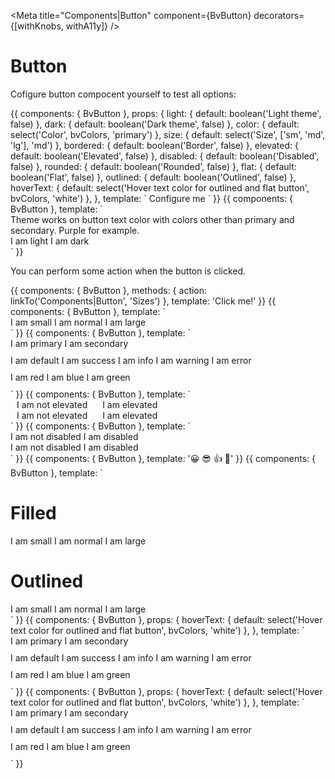 

<Meta title="Components|Button" component={BvButton} decorators={[withKnobs, withA11y]} />

# Button

<Props of={BvButton} />

Cofigure button compocent yourself to test all options:

<Preview>
  <Story name="Example">
    {{
      components: { BvButton },
      props: {
        light: {
          default: boolean('Light theme', false)
        },
        dark: {
          default: boolean('Dark theme', false)
        },
        color: {
          default: select('Color', bvColors, 'primary')
        },
        size: {
          default: select('Size', ['sm', 'md', 'lg'], 'md')
        },
        bordered: {
          default: boolean('Border', false)
        },
        elevated: {
          default: boolean('Elevated', false)
        },
        disabled: {
          default: boolean('Disabled', false)
        },
        rounded: {
          default: boolean('Rounded', false)
        },
        flat: {
          default: boolean('Flat', false)
        },
        outlined: {
          default: boolean('Outlined', false)
        },
        hoverText: {
          default: select('Hover text color for outlined and flat button', bvColors, 'white')
        },
      },
      template: `
        <BvButton
          :dark="dark"
          :color="color"
          :size="size"
          :bordered="bordered"
          :elevated="elevated"
          :disabled="disabled"
          :rounded="rounded"
          :outlined="outlined"
          :hoverText="hoverText"
        >
          Configure me
        </BvButton>
      `
    }}
  </Story>
</Preview>

<Preview>
  <Story name="Theme">
    {{
      components: { BvButton },
      template: `
      <div>
        <div>Theme works on button text color with colors other than primary and secondary. Purple for example.</div>
        <BvButton light color="purple">I am light</BvButton>
        <BvButton dark color="purple">I am dark</BvButton>
      </div>`
    }}
  </Story>
</Preview>

You can perform some action when the button is clicked.

<Preview>
  <Story name="With click event">
    {{
      components: { BvButton },
      methods: {
        action: linkTo('Components|Button', 'Sizes')
      },
      template: '<BvButton @click="action">Click me!</BvButton>'
    }}
  </Story>
</Preview>

<Preview>
  <Story name="Sizes">
    {{
      components: { BvButton },
      template: `
        <div>
          <BvButton size="sm">I am small</BvButton>
          <BvButton size="md">I am normal</BvButton>
          <BvButton size="lg">I am large</BvButton>
        </div>
      `
    }}
  </Story>
</Preview>

<Preview>
  <Story name="Colors">
    {{
      components: { BvButton },
      template: `
        <div>
          <div style="margin-bottom: 10px;">
            <BvButton color="primary">I am primary</BvButton>
            <BvButton color="secondary">I am secondary</BvButton>
          </div>
          <div style="margin-bottom: 10px;">
            <BvButton>I am default</BvButton>
            <BvButton color="success">I am success</BvButton>
            <BvButton color="info">I am info</BvButton>
            <BvButton color="warning">I am warning</BvButton>
            <BvButton color="error">I am error</BvButton>
          </div>
          <div style="margin-bottom: 10px;">
            <BvButton color="red">I am red</BvButton>
            <BvButton color="blue">I am blue</BvButton>
            <BvButton color="green">I am green</BvButton>
          </div>
        </div>
      `
    }}
  </Story>
</Preview>

<Preview>
  <Story name="Elevation">
    {{
      components: { BvButton },
      template: `
        <div>
          <div>
            <BvButton color="primary" style="margin:10px;">I am not elevated</BvButton>
            <BvButton color="primary" elevated style="margin:10px;">I am elevated</BvButton>
          </div>
          <div>
            <BvButton color="secondary" style="margin:10px;">I am not elevated</BvButton>
            <BvButton color="secondary" elevated style="margin:10px;">I am elevated</BvButton>
          </div>
        </div>
      `
    }}
  </Story>
</Preview>

<Preview>
  <Story name="Disable">
    {{
      components: { BvButton },
      template: `
        <div>
          <div>
            <BvButton>I am not disabled</BvButton>
            <BvButton disabled>I am disabled</BvButton>
          </div>
          <div>
            <BvButton color="secondary">I am not disabled</BvButton>
            <BvButton color="secondary" disabled>I am disabled</BvButton>
          </div>
        </div>
      `
    }}
  </Story>
</Preview>

<Preview>
  <Story name="With emoji">
    {{
      components: { BvButton },
      template: '<BvButton>😀 😎 👍 💯</BvButton>'
    }}
  </Story>
</Preview>

<Preview>
  <Story name="Rounded">
    {{
      components: { BvButton },
      template: `
        <div>
          <h1>Filled</h1>
          <div>
            <BvButton rounded color="primary" size="sm">I am small</BvButton>
            <BvButton rounded color="primary" size="md">I am normal</BvButton>
            <BvButton rounded color="primary" size="lg">I am large</BvButton>
          </div>
          <h1>Outlined</h1>
          <div>
            <BvButton rounded color="primary" outlined size="sm">I am small</BvButton>
            <BvButton rounded color="primary" outlined size="md">I am normal</BvButton>
            <BvButton rounded color="primary" outlined size="lg">I am large</BvButton>
          </div>
        </div>
      `
    }}
  </Story>
</Preview>

<Preview>
  <Story name="Flat">
    {{
      components: { BvButton },
      props: {
        hoverText: {
          default: select('Hover text color for outlined and flat button', bvColors, 'white')
        },
      },
      template: `
        <div>
          <div style="margin-bottom: 10px;">
            <BvButton flat color="primary">I am primary</BvButton>
            <BvButton flat color="secondary">I am secondary</BvButton>
          </div>
          <div style="margin-bottom: 10px;">
            <BvButton flat >I am default</BvButton>
            <BvButton flat color="success" :hoverText="hoverText">I am success</BvButton>
            <BvButton flat color="info" :hoverText="hoverText">I am info</BvButton>
            <BvButton flat color="warning" :hoverText="hoverText">I am warning</BvButton>
            <BvButton flat color="error" :hoverText="hoverText">I am error</BvButton>
          </div>
          <div style="margin-bottom: 10px;">
            <BvButton flat color="red" :hoverText="hoverText">I am red</BvButton>
            <BvButton flat color="blue" :hoverText="hoverText">I am blue</BvButton>
            <BvButton flat color="green" :hoverText="hoverText">I am green</BvButton>
          </div>
        </div>
      `
    }}
  </Story>
</Preview>

<Preview>
  <Story name="Outlined">
    {{
      components: { BvButton },
      props: {
        hoverText: {
          default: select('Hover text color for outlined and flat button', bvColors, 'white')
        },
      },
      template: `
        <div>
          <div style="margin-bottom: 10px;">
            <BvButton outlined color="primary">I am primary</BvButton>
            <BvButton outlined color="secondary">I am secondary</BvButton>
          </div>
          <div style="margin-bottom: 10px;">
            <BvButton outlined :hoverText="hoverText">I am default</BvButton>
            <BvButton outlined color="success" :hoverText="hoverText">I am success</BvButton>
            <BvButton outlined color="info" :hoverText="hoverText">I am info</BvButton>
            <BvButton outlined color="warning" :hoverText="hoverText">I am warning</BvButton>
            <BvButton outlined color="error" :hoverText="hoverText">I am error</BvButton>
          </div>
          <div style="margin-bottom: 10px;">
            <BvButton outlined color="red" :hoverText="hoverText">I am red</BvButton>
            <BvButton outlined color="blue" :hoverText="hoverText">I am blue</BvButton>
            <BvButton outlined color="green" :hoverText="hoverText">I am green</BvButton>
          </div>
        </div>
      `
    }}
  </Story>
</Preview>
